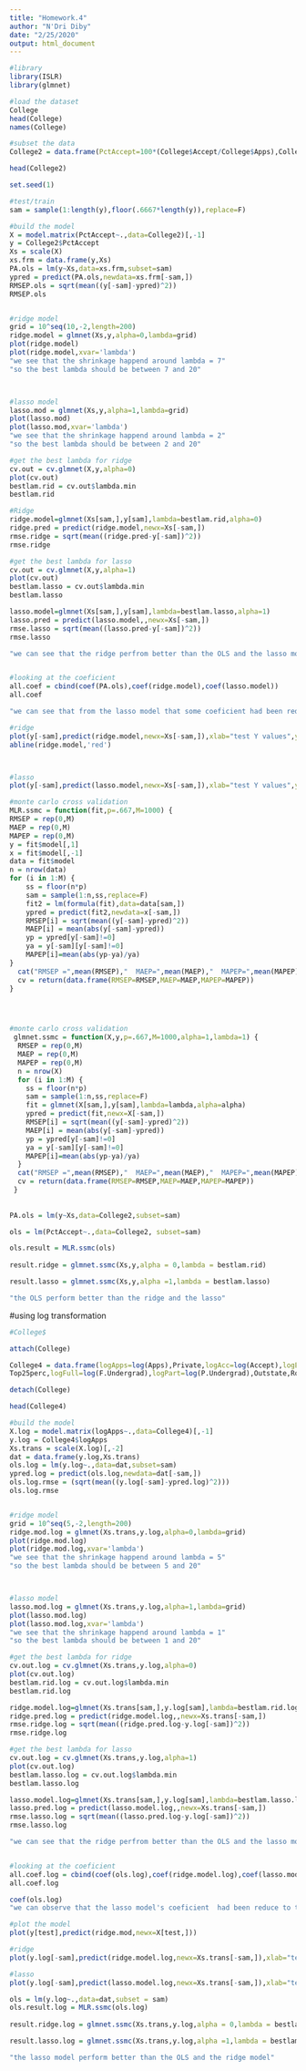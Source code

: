 ```yaml
---
title: "Homework.4"
author: "N'Dri Diby"
date: "2/25/2020"
output: html_document
---
```


```r
#library
library(ISLR)
library(glmnet)

#load the dataset
College
head(College)
names(College)

#subset the data
College2 = data.frame(PctAccept=100*(College$Accept/College$Apps),College[,-c(2:3)])

head(College2)
```

```r
set.seed(1)

#test/train
sam = sample(1:length(y),floor(.6667*length(y)),replace=F)

#build the model
X = model.matrix(PctAccept~.,data=College2)[,-1]
y = College2$PctAccept
Xs = scale(X)
xs.frm = data.frame(y,Xs)
PA.ols = lm(y~Xs,data=xs.frm,subset=sam)
ypred = predict(PA.ols,newdata=xs.frm[-sam,])
RMSEP.ols = sqrt(mean((y[-sam]-ypred)^2))
RMSEP.ols


#ridge model
grid = 10^seq(10,-2,length=200)
ridge.model = glmnet(Xs,y,alpha=0,lambda=grid)
plot(ridge.model)
plot(ridge.model,xvar='lambda')
"we see that the shrinkage happend around lambda = 7"
"so the best lambda should be between 7 and 20"



#lasso model
lasso.mod = glmnet(Xs,y,alpha=1,lambda=grid)
plot(lasso.mod)
plot(lasso.mod,xvar='lambda')
"we see that the shrinkage happend around lambda = 2"
"so the best lambda should be between 2 and 20"


```
```r
#get the best lambda for ridge
cv.out = cv.glmnet(X,y,alpha=0)
plot(cv.out)
bestlam.rid = cv.out$lambda.min
bestlam.rid

#Ridge
ridge.model=glmnet(Xs[sam,],y[sam],lambda=bestlam.rid,alpha=0)
ridge.pred = predict(ridge.model,newx=Xs[-sam,])
rmse.ridge = sqrt(mean((ridge.pred-y[-sam])^2))
rmse.ridge

#get the best lambda for lasso
cv.out = cv.glmnet(X,y,alpha=1)
plot(cv.out)
bestlam.lasso = cv.out$lambda.min
bestlam.lasso

lasso.model=glmnet(Xs[sam,],y[sam],lambda=bestlam.lasso,alpha=1)
lasso.pred = predict(lasso.model,,newx=Xs[-sam,])
rmse.lasso = sqrt(mean((lasso.pred-y[-sam])^2))
rmse.lasso

"we can see that the ridge perfrom better than the OLS and the lasso model"


#looking at the coeficient
all.coef = cbind(coef(PA.ols),coef(ridge.model),coef(lasso.model))
all.coef

"we can see that from the lasso model that some coeficient had been reduce to  zero or has not been use in the model. when it come the ridge model we can clearly see how each coeficient has been reduced."

```

```r
     
#ridge    
plot(y[-sam],predict(ridge.model,newx=Xs[-sam,]),xlab="test Y values",ylab="Predicted test Y-values")
abline(ridge.model,'red')



#lasso    
plot(y[-sam],predict(lasso.model,newx=Xs[-sam,]),xlab="test Y values",ylab="Predicted test Y-values")
```

```r
#monte carlo cross validation
MLR.ssmc = function(fit,p=.667,M=1000) {
RMSEP = rep(0,M)
MAEP = rep(0,M)
MAPEP = rep(0,M)
y = fit$model[,1]
x = fit$model[,-1]
data = fit$model
n = nrow(data)
for (i in 1:M) {
    ss = floor(n*p)
    sam = sample(1:n,ss,replace=F)
    fit2 = lm(formula(fit),data=data[sam,])
    ypred = predict(fit2,newdata=x[-sam,])
    RMSEP[i] = sqrt(mean((y[-sam]-ypred)^2))
    MAEP[i] = mean(abs(y[-sam]-ypred))
    yp = ypred[y[-sam]!=0]
    ya = y[-sam][y[-sam]!=0]
    MAPEP[i]=mean(abs(yp-ya)/ya)
}
  cat("RMSEP =",mean(RMSEP),"  MAEP=",mean(MAEP),"  MAPEP=",mean(MAPEP))
  cv = return(data.frame(RMSEP=RMSEP,MAEP=MAEP,MAPEP=MAPEP))
}




#monte carlo cross validation
 glmnet.ssmc = function(X,y,p=.667,M=1000,alpha=1,lambda=1) {
  RMSEP = rep(0,M)
  MAEP = rep(0,M)
  MAPEP = rep(0,M)
  n = nrow(X)
  for (i in 1:M) {
    ss = floor(n*p)
    sam = sample(1:n,ss,replace=F)
    fit = glmnet(X[sam,],y[sam],lambda=lambda,alpha=alpha)
    ypred = predict(fit,newx=X[-sam,])
    RMSEP[i] = sqrt(mean((y[-sam]-ypred)^2))
    MAEP[i] = mean(abs(y[-sam]-ypred))
    yp = ypred[y[-sam]!=0]
    ya = y[-sam][y[-sam]!=0]
    MAPEP[i]=mean(abs(yp-ya)/ya)
  }
  cat("RMSEP =",mean(RMSEP),"  MAEP=",mean(MAEP),"  MAPEP=",mean(MAPEP))
  cv = return(data.frame(RMSEP=RMSEP,MAEP=MAEP,MAPEP=MAPEP)) 
 }
 
 
PA.ols = lm(y~Xs,data=College2,subset=sam)

ols = lm(PctAccept~.,data=College2, subset=sam)

ols.result = MLR.ssmc(ols)
 
result.ridge = glmnet.ssmc(Xs,y,alpha = 0,lambda = bestlam.rid)

result.lasso = glmnet.ssmc(Xs,y,alpha =1,lambda = bestlam.lasso)

"the OLS perform better than the ridge and the lasso"


```


#using log transformation 

```r
#College$

attach(College)

College4 = data.frame(logApps=log(Apps),Private,logAcc=log(Accept),logEnr=log(Enroll),Top10perc,
Top25perc,logFull=log(F.Undergrad),logPart=log(P.Undergrad),Outstate,Room.Board,Books,Personal,PhD,Terminal,S.F.Ratio,perc.alumni,logExp=log(Expend),Grad.Rate)

detach(College)

head(College4)


```

```r

#build the model
X.log = model.matrix(logApps~.,data=College4)[,-1]
y.log = College4$logApps
Xs.trans = scale(X.log)[,-2]
dat = data.frame(y.log,Xs.trans)
ols.log = lm(y.log~.,data=dat,subset=sam)
ypred.log = predict(ols.log,newdata=dat[-sam,])
ols.log.rmse = (sqrt(mean((y.log[-sam]-ypred.log)^2)))
ols.log.rmse


#ridge model
grid = 10^seq(5,-2,length=200)
ridge.mod.log = glmnet(Xs.trans,y.log,alpha=0,lambda=grid)
plot(ridge.mod.log)
plot(ridge.mod.log,xvar='lambda')
"we see that the shrinkage happend around lambda = 5"
"so the best lambda should be between 5 and 20"



#lasso model
lasso.mod.log = glmnet(Xs.trans,y.log,alpha=1,lambda=grid)
plot(lasso.mod.log)
plot(lasso.mod.log,xvar='lambda')
"we see that the shrinkage happend around lambda = 1"
"so the best lambda should be between 1 and 20"


```

```r
#get the best lambda for ridge
cv.out.log = cv.glmnet(Xs.trans,y.log,alpha=0)
plot(cv.out.log)
bestlam.rid.log = cv.out.log$lambda.min
bestlam.rid.log

ridge.model.log=glmnet(Xs.trans[sam,],y.log[sam],lambda=bestlam.rid.log,alpha=0)
ridge.pred.log = predict(ridge.model.log,,newx=Xs.trans[-sam,])
rmse.ridge.log = sqrt(mean((ridge.pred.log-y.log[-sam])^2))
rmse.ridge.log

#get the best lambda for lasso
cv.out.log = cv.glmnet(Xs.trans,y.log,alpha=1)
plot(cv.out.log)
bestlam.lasso.log = cv.out.log$lambda.min
bestlam.lasso.log

lasso.model.log=glmnet(Xs.trans[sam,],y.log[sam],lambda=bestlam.lasso.log,alpha=1)
lasso.pred.log = predict(lasso.model.log,,newx=Xs.trans[-sam,])
rmse.lasso.log = sqrt(mean((lasso.pred.log-y.log[-sam])^2))
rmse.lasso.log

"we can see that the ridge perfrom better than the OLS and the lasso mofel"


#looking at the coeficient
all.coef.log = cbind(coef(ols.log),coef(ridge.model.log),coef(lasso.model.log))
all.coef.log

coef(ols.log)
"we can observe that the lasso model's coeficient  had been reduce to their lowest value or has not been use in the model. when it come to ridge we can clearly see how each coeficient has been reduced but not to zero."
```

```r

#plot the model
plot(y[test],predict(ridge.mod,newx=X[test,]))

#ridge
plot(y.log[-sam],predict(ridge.model.log,newx=Xs.trans[-sam,]),xlab="test Y values",ylab="Predicted test Y-values")

#lasso    
plot(y.log[-sam],predict(lasso.model.log,newx=Xs.trans[-sam,]),xlab="test Y values",ylab="Predicted test Y-values")


```

```r
ols = lm(y.log~.,data=dat,subset = sam)
ols.result.log = MLR.ssmc(ols.log)
 
result.ridge.log = glmnet.ssmc(Xs.trans,y.log,alpha = 0,lambda = bestlam.rid.log)

result.lasso.log = glmnet.ssmc(Xs.trans,y.log,alpha =1,lambda = bestlam.lasso.log)

"the lasso model perform better than the OLS and the ridge model"





```

